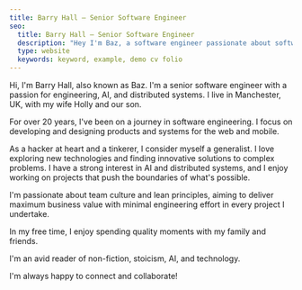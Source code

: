 ```yaml
---
title: Barry Hall — Senior Software Engineer
seo:
  title: Barry Hall — Senior Software Engineer
  description: "Hey I'm Baz, a software engineer passionate about software engineering, AI and distributed systems."
  type: website
  keywords: keyword, example, demo cv folio
---
```


Hi, I'm Barry Hall, also known as Baz. I'm a senior software engineer with a passion for engineering,
AI, and distributed systems. I live in Manchester, UK, with my wife Holly and our son.

For over 20 years, I've been on a journey in software engineering.
I focus on developing and designing products and systems for the web and mobile.

As a hacker at heart and a tinkerer, I consider myself a generalist. I love exploring
new technologies and finding innovative solutions to complex problems. I have a
strong interest in AI and distributed systems, and I enjoy working on projects that
push the boundaries of what's possible.

I'm passionate about team culture and lean principles, aiming to deliver maximum business
value with minimal engineering effort in every project I undertake.

In my free time, I enjoy spending quality moments with my family and friends.

I'm an avid reader of non-fiction, stoicism, AI, and technology.

I'm always happy to connect and collaborate!
